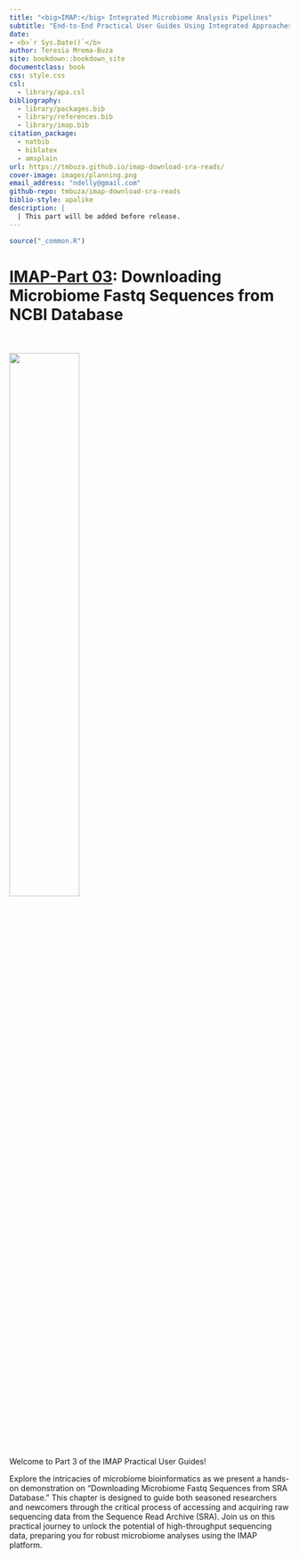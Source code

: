 ```yaml
--- 
title: "<big>IMAP:</big> Integrated Microbiome Analysis Pipelines"
subtitle: "End-to-End Practical User Guides Using Integrated Approaches"
date:
- <b>`r Sys.Date()`</b>
author: Teresia Mrema-Buza
site: bookdown::bookdown_site
documentclass: book
css: style.css
csl: 
  - library/apa.csl
bibliography:
  - library/packages.bib
  - library/references.bib
  - library/imap.bib
citation_package:
  - natbib
  - biblatex
  - amsplain
url: https://tmbuza.github.io/imap-download-sra-reads/
cover-image: images/planning.png
email_address: "ndelly@gmail.com"
github-repo: tmbuza/imap-download-sra-reads
biblio-style: apalike
description: |
  | This part will be added before release.
---
```


```r
source("_common.R")
```


<!-- # Google fonts -->
<link rel="preconnect" href="https://fonts.googleapis.com">
<link rel="preconnect" href="https://fonts.gstatic.com" crossorigin>
<link href="https://fonts.googleapis.com/css2?family=Anton" rel="stylesheet">
<link href="https://fonts.googleapis.com/css2?family=Roboto:wght@100;300;400;500;700,900&display=swap" rel="stylesheet">
<link href="https://fonts.googleapis.com/css2?family=Oswald:wght@300;400;700&display=swap" rel="stylesheet">
<link href="https://fonts.googleapis.com/css2?family=Merriweather:wght@300;400;700&display=swap" rel="stylesheet">
<link href="https://fonts.googleapis.com/css2?family=Montserrat:wght@100;200;300;400;700&display=swap" rel="stylesheet">

<!-- # CSS -->
<link rel="stylesheet" href="https://cdnjs.cloudflare.com/ajax/libs/font-awesome/5.15.3/css/all.min.css">
<link rel="stylesheet" href="https://cdnjs.cloudflare.com/ajax/libs/animate.css/4.1.1/animate.min.css">


# <u>IMAP-Part 03</u>: Downloading Microbiome Fastq Sequences from NCBI Database {-#download-sra}

<br>
<br>
![](images/sra.png){width=50%}
<br>
<br>

Welcome to Part 3 of the IMAP Practical User Guides!

Explore the intricacies of microbiome bioinformatics as we present a hands-on demonstration on "Downloading Microbiome Fastq Sequences from SRA Database." This chapter is designed to guide both seasoned researchers and newcomers through the critical process of accessing and acquiring raw sequencing data from the Sequence Read Archive (SRA). Join us on this practical journey to unlock the potential of high-throughput sequencing data, preparing you for robust microbiome analyses using the IMAP platform.